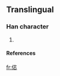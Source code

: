 ==Translingual==
===Han character===
{{Han char|rad=人|as=07|sn=9|four=|canj=人土心 (OGP), X人土心 (XOGP)}}
# {{defn|Han|sort=人07}}
====References====
{{Han ref|kx=0106.041|hdz=10156.141|uh=4FE7|ud=20455}}

[[fr:俧]]